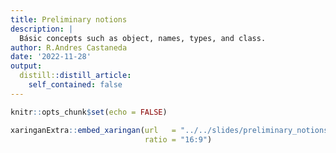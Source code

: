 ```yaml
---
title: Preliminary notions
description: |
  Básic concepts such as object, names, types, and class.
author: R.Andres Castaneda
date: '2022-11-28'
output:
  distill::distill_article:
    self_contained: false
---
```


```r
knitr::opts_chunk$set(echo = FALSE)

```



```r
xaringanExtra::embed_xaringan(url   = "../../slides/preliminary_notions/",
                              ratio = "16:9")
```

